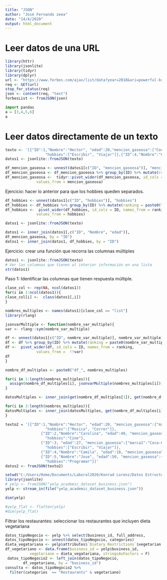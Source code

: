 ---
title: "JSON"
author: "José Fernando zeea"
date: "14/4/2020"
output: html_document
---

# Leer datos de una URL

```{r}
library(httr)
library(jsonlite)
library(tidyr)
library(dplyr)
url <- "https://www.forbes.com/ajax/list/data?year=2018&uri=powerful-brands&type=organization"
req <- GET(url)
stop_for_status(req)
json <- content(req, "text")
forbesList <- fromJSON(json)
```

```{python}
import pandas
a = [3,4,5,6]
a
```

# Leer datos directamente de un texto

```{r}
texto <- '[{"ID":1,"Nombre":"Hector", "edad":20,"mencion_gaseosa":["Coca-Cola","Colombiana","Pepsi"],                  "hobbies":["Musica", "Correr"]},{"ID":2,"Nombre":"Carolina", "edad":40, "mencion_gaseosa":["Coca-Cola","Manzana Postobón","Sprite"],                 "hobbies":"Cine"},{"ID":3, "edad":27, "mencion_gaseosa":["Coca-Cola","Colombiana","Pepsi"], 
                  "hobbies":["Escribir", "Viajar"]},{"ID":4,"Nombre":"Camila", "edad":18, "mencion_gaseosa":["Pepsi","Coca-Cola"]},{"ID":5,"Nombre":"Jose", "edad":50, "mencion_gaseosa":["Coca-Cola"],"hobbies":"Programar"}]'
datos1 <- jsonlite::fromJSON(texto)

df_mencion_gaseosa <- unnest(datos1[c("ID", "mencion_gaseosa")], "mencion_gaseosa")
df_mencion_gaseosa <- df_mencion_gaseosa %>% group_by(ID) %>% mutate(ranking = paste0("Marca", 1:length(ID)))
df_mencion_gaseosa <-  tidyr::pivot_wider(df_mencion_gaseosa, id_cols = ID, names_from = ranking, 
              values_from = mencion_gaseosa)

```
Ejercicio: hacer lo anterior para que los hobbies queden separados. 

```{r}
df_hobbies <- unnest(datos1[c("ID", "hobbies")], "hobbies")
df_hobbies <- df_hobbies %>% group_by(ID) %>% mutate(ranking = paste0("Hobbie", 1:length(ID)))
df_hobbies <-  pivot_wider(df_hobbies, id_cols = ID, names_from = ranking,
              values_from = hobbies)
```

```{r}
datos1 <- jsonlite::fromJSON(texto)

datos1 <- inner_join(datos1[,c("ID", "Nombre", "edad")],
df_mencion_gaseosa, by = "ID")
datos1 <- inner_join(datos1, df_hobbies, by = "ID")
```

Ejercicio: crear una función que recorra las columnas múltiples

```{r}
datos1 <- jsonlite::fromJSON(texto)
# Ver las columnas que tienen al interior información en una lista
str(datos1)
```

Paso 1: Identificar las columnas que tienen respuesta múltiple.

```{r}
clase_col <- rep(NA, ncol(datos1))
for(i in 1:ncol(datos1)){
clase_col[i] <-  class(datos1[,i])
}

nombres_multiples <- names(datos1)[clase_col == "list"]
library(rlang)

jsonvarMultiple <- function(nombre_var_multiple){
var <- rlang::sym(nombre_var_multiple)

df <- unnest(datos1[c("ID", nombre_var_multiple)], nombre_var_multiple)
df <- df %>% group_by(ID) %>% mutate(ranking = paste0(nombre_var_multiple, 1:length(ID)))
df <-  pivot_wider(df, id_cols = ID, names_from = ranking,
              values_from =  !!var)
df
}

nombre_df_multiples <- paste0("df_", nombres_multiples)

for(i in 1:length(nombres_multiples)){
  assign(nombre_df_multiples[i], jsonvarMultiple(nombres_multiples[i]))
}

datosMultiples <- inner_join(get(nombre_df_multiples[1]), get(nombre_df_multiples[2]),by = "ID")

for(i in 3:length(nombres_multiples)){
datosMultiples <- inner_join(datosMultiples, get(nombre_df_multiples[i]),by = "ID")
}


```




```{r}
texto2 = '[{"ID":1,"Nombre":"Hector", "edad":20, "mencion_gaseosa":{"marca1":"Coca-Cola","marca2":"Colombiana","marca3":"Pepsi"}, 
                  "hobbies":["Musica", "Correr"]},
                {"ID":2,"Nombre":"Carolina", "edad":40, "mencion_gaseosa":{"marca1":"Coca-Cola","marca2":"Manzana Postobón","marca3":"Sprite"}, 
                  "hobbies":"Cine"},
                {"ID":3, "edad":27, "mencion_gaseosa":{"marca1":"Coca-Cola","marca2":"Colombiana","marca3":"Pepsi"}, 
                  "hobbies":["Escribir", "Viajar"]},
                {"ID":4,"Nombre":"Camila", "edad":18, "mencion_gaseosa":{"marca1":"Pepsi","marca2":"Coca-Cola"}},
                {"ID":5,"Nombre":"Jose", "edad":50, "mencion_gaseosa":{"marca1":"Coca-Cola"}, 
                  "hobbies":"Programar"}]'
datos2 <- fromJSON(texto2)
```

```{r}
setwd("C:/Users/Home/Documents/Laboral2020/Konrad Lorenz/Datos Estructurados y No estructurados/Clase11")
library(jsonlite)
# yelp <- fromJSON("yelp_academic_dataset_business.json")
yelp <- stream_in(file("yelp_academic_dataset_business.json"))
```

```{r}
dim(yelp)
```

```{r}
#yelp_flat <- flatten(yelp)
#dim(yelp_flat)
```

Filtrar los restaurantes: seleccionar los restaurantes que incluyen dieta vegetariana

```{r}
datos_tipoNegocio <- yelp %>% select(business_id, full_address,
datos_tipoNegocio <- unnest(datos_tipoNegocio, categories)
dieta_vegatariana <- yelp$attributes$`Dietary Restrictions`$vegetarian
df_vegetariano <- data.frame(business_id = yelp$business_id, 
           vegetariano = dieta_vegatariana, stringsAsFactors = F)
 datos_tipoNegocio2 <- left_join(datos_tipoNegocio,
        df_vegetariano, by = "business_id")
consulta <- datos_tipoNegocio2 %>% 
  filter(categories  == "Restaurants" & vegetariano)
```

